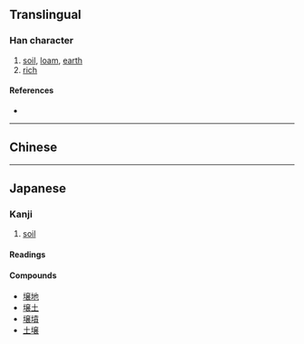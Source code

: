 {{also|壤}}
{{character info}}
==Translingual==
{{ja-forms|壌|[[壤]]|[[壤]]}}

===Han character===
{{Han char|rn=32|rad=土|as=13|sn=16|four=|canj=GYCV|ids=⿰土㐮}}

# [[soil]], [[loam]], [[earth]]
# [[rich]]

====References====
* {{Han ref|kx=0240.301|hdz=10493.011|uh=58CC|ud=22732}}

----

==Chinese==
{{zh-see|壤|v}}

----

==Japanese==
{{ja-kanji forms|壌|壤}}

===Kanji===
{{ja-kanji|grade=c|rs=土13|kyu=壤}}

# [[soil]]

====Readings====
{{ja-readings
|goon=にょう
|kanon=じょう
|kun=つち-
}}

====Compounds====
* [[壌地]]
* [[壌土]]
* [[壌墳]]
* [[土壌]]